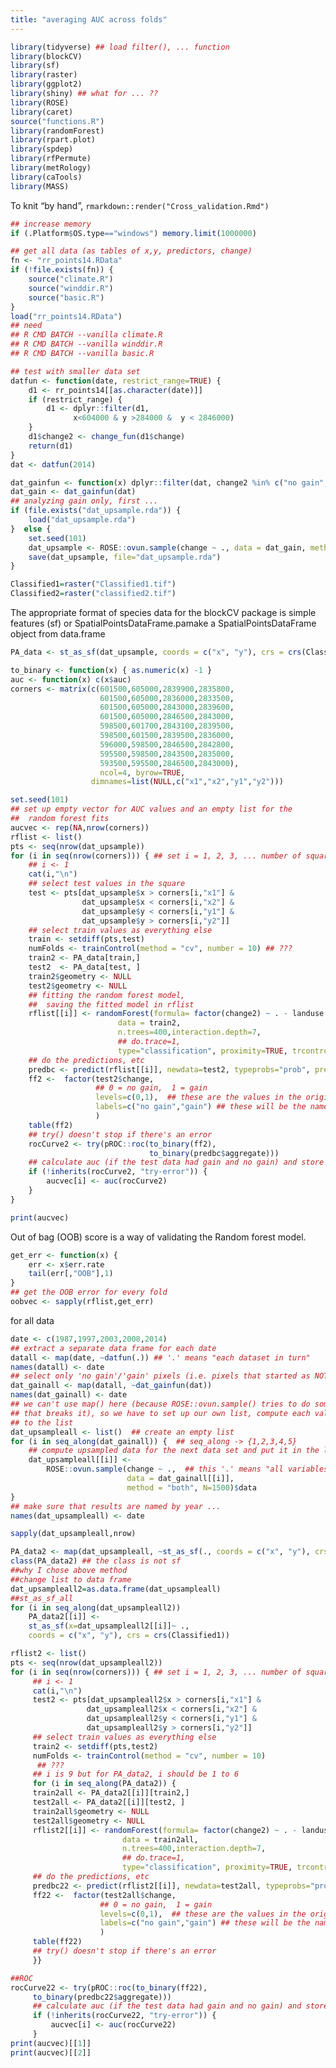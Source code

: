 ```yaml
---
title: "averaging AUC across folds"
---
```


```r
library(tidyverse) ## load filter(), ... function
library(blockCV)
library(sf)
library(raster)
library(ggplot2)
library(shiny) ## what for ... ??
library(ROSE)
library(caret)
source("functions.R")
library(randomForest)
library(rpart.plot)
library(spdep)
library(rfPermute)
library(metRology)
library(caTools)
library(MASS)
```

To knit "by hand", `rmarkdown::render("Cross_validation.Rmd")`

```r
## increase memory
if (.Platform$OS.type=="windows") memory.limit(1000000)

## get all data (as tables of x,y, predictors, change)
fn <- "rr_points14.RData"
if (!file.exists(fn)) {
    source("climate.R")
    source("winddir.R")
    source("basic.R")
}
load("rr_points14.RData")
## need
## R CMD BATCH --vanilla climate.R
## R CMD BATCH --vanilla winddir.R
## R CMD BATCH --vanilla basic.R

## test with smaller data set
datfun <- function(date, restrict_range=TRUE) {
    d1 <- rr_points14[[as.character(date)]]
    if (restrict_range) {
        d1 <- dplyr::filter(d1,
              x<604000 & y >284000 &  y < 2846000)
    }
    d1$change2 <- change_fun(d1$change)
    return(d1)
}
dat <- datfun(2014)
```

```r
dat_gainfun <- function(x) dplyr::filter(dat, change2 %in% c("no gain", "gain")) 
dat_gain <- dat_gainfun(dat)
## analyzing gain only, first ...
if (file.exists("dat_upsample.rda")) {
    load("dat_upsample.rda")
}  else {
    set.seed(101)
    dat_upsample <- ROSE::ovun.sample(change ~ ., data = dat_gain, method = "both", N=1500)$data
    save(dat_upsample, file="dat_upsample.rda")
}
```

```r
Classified1=raster("Classified1.tif")
Classified2=raster("classified2.tif")
```
The appropriate format of species data for the blockCV package is simple features (sf) or SpatialPointsDataFrame.pamake a SpatialPointsDataFrame object from data.frame
```r
PA_data <- st_as_sf(dat_upsample, coords = c("x", "y"), crs = crs(Classified1))
```

```r
to_binary <- function(x) { as.numeric(x) -1 }
auc <- function(x) c(x$auc)
corners <- matrix(c(601500,605000,2839900,2835800,
                    601500,605000,2836000,2833500,
                    601500,605000,2843000,2839600,
                    601500,605000,2846500,2843000,
                    598500,601700,2843100,2839500,
                    598500,601500,2839500,2836000,
                    596000,598500,2846500,2842800,
                    595500,598500,2843500,2835000,
                    593500,595500,2846500,2843000),
                    ncol=4, byrow=TRUE,
                  dimnames=list(NULL,c("x1","x2","y1","y2")))

set.seed(101)
## set up empty vector for AUC values and an empty list for the
##  random forest fits
aucvec <- rep(NA,nrow(corners))
rflist <- list()                  
pts <- seq(nrow(dat_upsample))
for (i in seq(nrow(corners))) { ## set i = 1, 2, 3, ... number of squares (9)
    ## i <- 1
    cat(i,"\n")
    ## select test values in the square
    test <- pts[dat_upsample$x > corners[i,"x1"] &
                dat_upsample$x < corners[i,"x2"] &
                dat_upsample$y < corners[i,"y1"] &
                dat_upsample$y > corners[i,"y2"]]
    ## select train values as everything else
    train <- setdiff(pts,test)
    numFolds <- trainControl(method = "cv", number = 10) ## ???
    train2 <- PA_data[train,]
    test2  <- PA_data[test, ]
    train2$geometry <- NULL
    test2$geometry <- NULL
    ## fitting the random forest model,
    ##  saving the fitted model in rflist
    rflist[[i]] <- randomForest(formula= factor(change2) ~ . - landuse - change,
                        data = train2,
                        n.trees=400,interaction.depth=7,
                        ## do.trace=1,
                        type="classification", proximity=TRUE, trcontrol=numFolds, keep.inbag = TRUE)
    ## do the predictions, etc 
    predbc <- predict(rflist[[i]], newdata=test2, typeprobs="prob", predict.all=TRUE)
    ff2 <-  factor(test2$change,
                   ## 0 = no gain,  1 = gain
                   levels=c(0,1),  ## these are the values in the original vector
                   labels=c("no gain","gain") ## these will be the names in the new vector
                   )
    table(ff2)
    ## try() doesn't stop if there's an error
    rocCurve2 <- try(pROC::roc(to_binary(ff2),
                               to_binary(predbc$aggregate)))
    ## calculate auc (if the test data had gain and no gain) and store it in the vector
    if (!inherits(rocCurve2, "try-error")) {
        aucvec[i] <- auc(rocCurve2)
    }
}
```

```r
print(aucvec)
```

Out of bag (OOB) score is a way of validating the Random forest model.

```r
get_err <- function(x) {
    err <- x$err.rate
    tail(err[,"OOB"],1)
}
## get the OOB error for every fold
oobvec <- sapply(rflist,get_err)
```
for all data
```r
date <- c(1987,1997,2003,2008,2014)
## extract a separate data frame for each date
datall <- map(date, ~datfun(.)) ## '.' means "each dataset in turn"
names(datall) <- date
## select only 'no gain'/'gain' pixels (i.e. pixels that started as NOT erg)
dat_gainall <- map(datall, ~dat_gainfun(dat))
names(dat_gainall) <- date
## we can't use map() here (because ROSE::ovun.sample() tries to do something clever
## that breaks it), so we have to set up our own list, compute each value, and add it
## to the list
dat_upsampleall <- list()  ## create an empty list
for (i in seq_along(dat_gainall)) {  ## seq_along -> {1,2,3,4,5}
    ## compute upsampled data for the next data set and put it in the list
    dat_upsampleall[[i]] <-
        ROSE::ovun.sample(change ~ .,  ## this '.' means "all variables other than 'change'"
                          data = dat_gainall[[i]], 
                          method = "both", N=1500)$data
}
## make sure that results are named by year ...
names(dat_upsampleall) <- date
```

```r
sapply(dat_upsampleall,nrow)
```

```r
PA_data2 <- map(dat_upsampleall, ~st_as_sf(., coords = c("x", "y"), crs = crs(Classified1)))
class(PA_data2) ## the class is not sf
##why I chose above method
##change list to data frame
dat_upsampleall2=as.data.frame(dat_upsampleall)
##st_as_sf_all
for (i in seq_along(dat_upsampleall2)) 
    PA_data2[[i]] <-
    st_as_sf(x=dat_upsampleall2[[i]]~ .,  
    coords = c("x", "y"), crs = crs(Classified1))
```

```r
rflist2 <- list()
pts <- seq(nrow(dat_upsampleall2))
for (i in seq(nrow(corners))) { ## set i = 1, 2, 3, ... number of squares (9)
     ## i <- 1
     cat(i,"\n")
     test2 <- pts[dat_upsampleall2$x > corners[i,"x1"] &
                 dat_upsampleall2$x < corners[i,"x2"] &
                 dat_upsampleall2$y < corners[i,"y1"] &
                 dat_upsampleall2$y > corners[i,"y2"]]
     ## select train values as everything else
     train2 <- setdiff(pts,test2)
     numFolds <- trainControl(method = "cv", number = 10)
      ## ???
     ## i is 9 but for PA_data2, i should be 1 to 6
     for (i in seq_along(PA_data2)) {
     train2all <- PA_data2[[i]][train2,]
     test2all <- PA_data2[[i]][test2, ]
     train2all$geometry <- NULL
     test2all$geometry <- NULL
     rflist2[[i]] <- randomForest(formula= factor(change2) ~ . - landuse - change,
                         data = train2all,
                         n.trees=400,interaction.depth=7,
                         ## do.trace=1,
                         type="classification", proximity=TRUE, trcontrol=numFolds, keep.inbag = TRUE)
     ## do the predictions, etc 
     predbc22 <- predict(rflist2[[i]], newdata=test2all, typeprobs="prob", predict.all=TRUE)
     ff22 <-  factor(test2all$change,
                    ## 0 = no gain,  1 = gain
                    levels=c(0,1),  ## these are the values in the original vector
                    labels=c("no gain","gain") ## these will be the names in the new vector
                    )
     table(ff22)
     ## try() doesn't stop if there's an error
     }}
```
```r
##ROC
rocCurve22 <- try(pROC::roc(to_binary(ff22),
     to_binary(predbc22$aggregate)))
     ## calculate auc (if the test data had gain and no gain) and store it in the vector
     if (!inherits(rocCurve22, "try-error")) {
         aucvec[i] <- auc(rocCurve22)
     }
print(aucvec)[[1]]
print(aucvec)[[2]]
```

